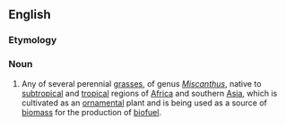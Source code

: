 ==English==
{{rfimage}}
{{wikipedia}}
{{wikispecies}}

===Etymology===
{{rfe}}
===Noun===
{{wikipedia}}
{{en-noun|es}}

# Any of several perennial [[grass]]es, of genus ''[[Miscanthus]]'', native to [[subtropical]] and [[tropical]] regions of [[Africa]] and southern [[Asia]], which is cultivated as an [[ornamental]] plant and is being used as a source of [[biomass]] for the production of [[biofuel]].